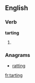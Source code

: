 ==English==

===Verb===
'''tarting'''

# {{present participle of|[[tart]]}}

===Anagrams===
* [[ratting#English|ratting]]

[[fr:tarting]]